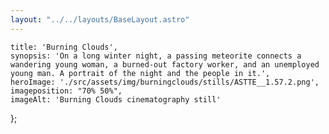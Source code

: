 ```yaml
---
layout: "../../layouts/BaseLayout.astro"
---
```

    title: 'Burning Clouds',
    synopsis: 'On a long winter night, a passing meteorite connects a wandering young woman, a burned-out factory worker, and an unemployed young man. A portrait of the night and the people in it.',
    heroImage: './src/assets/img/burningclouds/stills/ASTTE__1.57.2.png',
    imageposition: "70% 50%",
    imageAlt: 'Burning Clouds cinematography still'
};

<ProjectHero title={meta.title} synopsis={meta.synopsis} heroImage={meta.heroImage} alt={meta.imageAlt} imageposition={meta.imageposition} />

<section class="hero">
    <div class="hero-content" data-te-lightbox-init>  
        <ContentPicture image="./src/assets/img/burningclouds/stills/ASTTE__1.68.1.png" alt={meta.imageAlt} />
    </div>
</section>

<section class="hero" >
    <div id="credits" class="hero-content grid grid-cols-2 gap-2 text-base-200" data-aos="fade-up" data-aos-duration="600">            
        <CreditsItem crewfunction="Director" crewname="Yentl de Baets" />
        <CreditsItem crewfunction="Cast" crewname="Melody van Gompel" />
        <CreditsItem crewfunction="" crewname="Karam Asoos" />
        <CreditsItem crewfunction="" crewname="Youri Dirckx" />
        <CreditsItem crewfunction="Assistant Director" crewname="Nicole Tegelaars" />
        <CreditsItem crewfunction="" crewname="Frank van den Bogaart" />
        <CreditsItem crewfunction="" crewname="Jules Mathôt" />
        <CreditsItem crewfunction="Cinematographer" crewname="Victor Maes" />
        <CreditsItem crewfunction="1st Assistant Camera" crewname="Jan Willem Rouwhorst" />
        <CreditsItem crewfunction="" crewname="Michiel Lateur" />
        <CreditsItem crewfunction="" crewname="Robbe Vandekeere" />
        <CreditsItem crewfunction="2nd Assistant Camera" crewname="Rhomi Martens" />
        <CreditsItem crewfunction="" crewname="Nelle Verweirder" />
        <CreditsItem crewfunction="Gaffer" crewname="Wouter van Achte" />
        <CreditsItem crewfunction="Spark" crewname="Fenna Maas" />
        <CreditsItem crewfunction="VFX" crewname="Elke D'haese" />
        <CreditsItem crewfunction="Sound Recording" crewname="Lucas Magotteaux" />
        <CreditsItem crewfunction="" crewname="Warre van Ingelghem" />
        <CreditsItem crewfunction="Sound Editing" crewname="Michel Coquette" />
        <CreditsItem crewfunction="Sound Mix" crewname="Patrick Hubart" />
        <CreditsItem crewfunction="Music" crewname="Gone Icon" />
        <CreditsItem crewfunction="Art Director" crewname="Daphne Gort" />
        <CreditsItem crewfunction="Art Dresser" crewname="Martijn van de Wiele" />
        <CreditsItem crewfunction="Make-up" crewname="Marlies van Rompay" />
        <CreditsItem crewfunction="" crewname="Inez Kockelberg" />
        <CreditsItem crewfunction="Caretaker" crewname="Kurt de Baets" />
        <CreditsItem crewfunction="Covid Police" crewname="Cato Catteeuw" />
        <CreditsItem crewfunction="Camera equipment" crewname="Camalot Belgium" />
        <CreditsItem crewfunction="Lighting equipment" crewname="Lites" />
    </div>  
</section>

<section class="hero">
    <div class="hero-content" data-te-lightbox-init>  
        <ContentPicture image="./src/assets/img/burningclouds/stills/ASTTE__1.5.2.png" alt={meta.imageAlt} />
    </div>
</section>

<section class="hero" >
    <div id="Festivals" class="hero-content grid grid-cols-2 gap-2 text-base-200" data-aos="fade-up" data-aos-duration="600">     
        <FestivalsItem festivalname="International Short Film Festival Leuven (BE)" heading="Festivals" />
        <FestivalsItem festivalname="FEST New Directors New Films Festival (PT)" heading="" />
        <FestivalsItem festivalname="BREEDBEELD Short Film Festival (BE)" heading="" />
        <FestivalsItem festivalname="Pune International Film Festival (IN)" heading="" />
        <FestivalsItem festivalname="SubTropical Independent Film Festival (TW)" heading="" />
        <FestivalsItem festivalname="SWIFF Impact Film Festival (US)" heading="" />
        <FestivalsItem festivalname="Rencontres Internationales Paris/Berlin (FR & DE)" heading="" />
        <FestivalsItem festivalname="Blow-up Film fest Chicago (US)" heading="" />
    </div>
</section>

<section class="hero">
    <div class="hero-content grid grid-cols-1 md:grid-cols-2 gap-3" data-te-lightbox-init>    
        <ContentPicture image="./src/assets/img/burningclouds/stills/ASTTE__1.38.2.png" alt={meta.imageAlt} />
        <ContentPicture image="./src/assets/img/burningclouds/stills/ASTTE__1.116.1.png" alt={meta.imageAlt} />
        <ContentPicture image="./src/assets/img/burningclouds/stills/ASTTE__1.32.1.png" alt={meta.imageAlt} />
        <ContentPicture image="./src/assets/img/burningclouds/stills/ASTTE__2.2.1.png" alt={meta.imageAlt} />
        <ContentPicture image="./src/assets/img/burningclouds/stills/ASTTE__1.42.1.png" alt={meta.imageAlt} />
        <ContentPicture image="./src/assets/img/burningclouds/stills/ASTTE__1.47.1.png" alt={meta.imageAlt} />
        <ContentPicture image="./src/assets/img/burningclouds/stills/ASTTE__1.58.1.png" alt={meta.imageAlt} />
        <ContentPicture image="./src/assets/img/burningclouds/stills/ASTTE__1.40.1.png" alt={meta.imageAlt} />
        <ContentPicture image="./src/assets/img/burningclouds/stills/ASTTE__1.98.1.png" alt={meta.imageAlt} />
        <ContentPicture image="./src/assets/img/burningclouds/stills/ASTTE__1.101.1.png" alt={meta.imageAlt} />
    </div>
</section>


